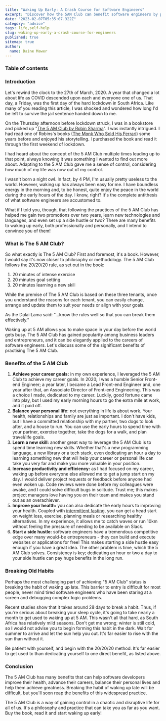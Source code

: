 ```yaml
---
title: "Waking Up Early: A Crash Course for Software Engineers"
excerpt: "Discover how the 5AM Club can benefit software engineers by providing uninterrupted work time, helping with task prioritization, improving mental and physical health, and staying up to date with industry developments."
date: "2023-02-07T05:35:07.322Z"
category: "advice"
tags: life,self-help
slug: waking-up-early-a-crash-course-for-engineers
published: true
sitemap: true
author:
  name: Daine Mawer
---
```


### Table of contents

### Introduction

Let's rewind the clock to the 27th of March, 2020. A year that changed a lot about life as COVID descended upon each and everyone one of us. That day, a Friday, was the first day of the hard lockdown in South Africa. Like many of you reading this article, I was shocked and wondered how long I'd be left to survive the jail sentence handed down to me.

On the Thursday afternoon before lockdown struck, I was in a bookstore and picked up "[The 5 AM Club by Robin Sharma](https://www.amazon.com/AM-Club-Morning-Elevate-Life/dp/1443456624)". I was instantly intrigued. I had read one of Robins's books ([The Monk Who Sold His Ferrari](https://www.amazon.com/Monk-Who-Sold-His-Ferrari/dp/0062515675#:~:text=The%20Monk%20Who%20Sold%20His%20Ferrari%20tells%20the%20extraordinary%20story,of%20passion%2C%20purpose%20and%20peace.)) some years before and enjoyed his storytelling. I purchased the book and read it through the first weekend of lockdown.

I had heard about the concept of the 5 AM Club multiple times leading up to that point, always knowing it was something I wanted to find out more about. Adapting to the 5 AM Club gave me a sense of control, considering how much of my life was now out of my control.

I wasn't born a night owl. In fact, by 4 PM, I'm usually pretty useless to the world. However, waking up has always been easy for me. I have boundless energy in the morning and, to be honest, quite enjoy the peace in the world during the early hours of the day. I know, right? It's the complete antithesis of what software engineers are accustomed to.

What if I told you, though, that following the practices of the 5 AM Club has helped me gain two promotions over two years, learn new technologies and languages, and even set up a side hustle or two? There are many benefits to waking up early, both professionally and personally, and I intend to convince you of them!

### What is The 5 AM Club?

So what exactly is The 5 AM Club? First and foremost, it's a book. However, I would say it's now closer to philosophy or methodology. The 5 AM Club follows the 20/20/20 rule, as set out in the book:

1.  20 minutes of intense exercise
2.  20 minutes goal setting
3.  20 minutes learning a new skill

While the premise of The 5 AM Club is based on these three tenants, once you understand the reasons for each tenant, you can easily change, arrange and update them to suit your needs or align with your goals.

As the Dalai Lama said: "…know the rules well so that you can break them effectively."

Waking up at 5 AM allows you to make space in your day before the world gets busy. The 5 AM Club has gained popularity among business leaders and entrepreneurs, and it can be elegantly applied to the careers of software engineers. Let's discuss some of the significant benefits of practising The 5 AM Club.

### Benefits of the 5 AM Club

1.  **Achieve your career goals:** in my own experience, I leveraged the 5 AM Club to achieve my career goals. In 2020, I was a humble Senior Front-end Engineer; a year later, I became a Lead Front-end Engineer and, one year after that, an Associate Director of Front-end Engineering. This was a choice I made, dedicated to my career. Luckily, good fortune came into play, but I used my early morning hours to go the extra mile at work, and it paid off.
2.  **Balance your personal life:** not everything in life is about work. Your health, relationships and family are just as important. I don't have kids, but I have a committed relationship with my partner, two dogs to look after, and a house to run. You can use the early hours to spend time with your partner, exercise together, take the dogs for a walk, and plan travel/life goals.
3.  **Learn a new skill:** another great way to leverage the 5 AM Club is to spend time learning new skills. Whether that's a new programming language, a new library or a tech stack, even dedicating an hour a day to learning something new that will help your career or personal life can take you very far and make you more valuable in your position.
4.  **Increase productivity and efficiency:** as I had focused on my career, waking up before everyone else allowed me to get a jump start on my day. I would deliver project requests or feedback before anyone had even woken up. Code reviews were done before my colleagues were awake, and I could solve difficult bugs in solitude. Trust me; this makes project managers love having you on their team and makes you stand out as an overachiever.
5.  **Improve your health:** you can also dedicate the early hours to improving your health. Coupled with [intermittent fasting](https://www.dainemawer.com/articles/five-surprising-benefits-of-intermittent-fasting-for-software-engineers), you can get a head start on weight loss, exercise, planning meals or researching healthy alternatives. In my experience, it allows me to catch waves or run 10km without feeling the pressure of needing to be available on Slack.
6.  **Start a side hustle:** software engineers have a tremendous competitive edge over many would-be entrepreneurs - they can build and execute websites or applications for free! This makes starting a side hustle easy enough if you have a great idea. The other problem is time, which the 5 AM Club solves. Consistency is key; dedicating an hour or two a day to your side hustle can pay huge benefits in the long run.

### Breaking Old Habits

Perhaps the most challenging part of achieving "5 AM Club" status is breaking the habit of waking up late. This barrier to entry is difficult for most people, never mind tired software engineers who have been staring at a screen and debugging complex logic problems.

Recent studies show that it takes around 28 days to break a habit. Thus, if you're serious about breaking your sleep cycle, it's going to take nearly a month to get used to waking up at 5 AM. This wasn't all that hard, as South Africa has relatively mild seasons. Don't get me wrong; winter is still cold, so I would not advise you to begin forming this habit in the dark. Wait for summer to arrive and let the sun help you out. It's far easier to rise with the sun than without it.

Be patient with yourself, and begin with the 20/20/20 method. It's far easier to get used to than dedicating yourself to one direct benefit, as listed above.

### Conclusion

The 5 AM Club has many benefits that can help software developers improve their health, advance their careers, balance their personal lives and help them achieve greatness. Breaking the habit of waking up late will be difficult, but you'll soon reap the benefits of this widespread practice.

The 5 AM Club is a way of gaining control in a chaotic and disruptive life for all of us. It's a philosophy and practice that can take you as far as you want. Buy the book, read it and start waking up early!
